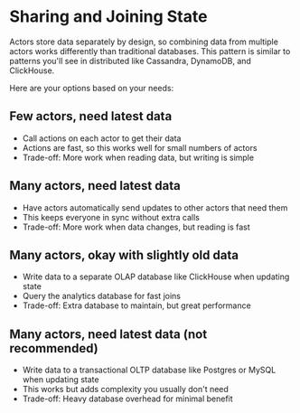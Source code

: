 # Sharing and Joining State

Actors store data separately by design, so combining data from multiple actors works differently than traditional databases. This pattern is similar to patterns you'll see in distributed like Cassandra, DynamoDB, and ClickHouse.

Here are your options based on your needs:

## Few actors, need latest data

- Call actions on each actor to get their data
- Actions are fast, so this works well for small numbers of actors
- Trade-off: More work when reading data, but writing is simple

## Many actors, need latest data

- Have actors automatically send updates to other actors that need them
- This keeps everyone in sync without extra calls
- Trade-off: More work when data changes, but reading is fast

## Many actors, okay with slightly old data

- Write data to a separate OLAP database like ClickHouse when updating state
- Query the analytics database for fast joins
- Trade-off: Extra database to maintain, but great performance

## Many actors, need latest data (not recommended)

- Write data to a transactional OLTP database like Postgres or MySQL when updating state
- This works but adds complexity you usually don't need
- Trade-off: Heavy database overhead for minimal benefit
